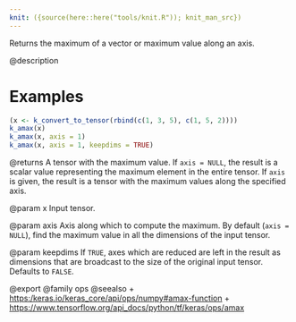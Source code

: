 ```yaml
---
knit: ({source(here::here("tools/knit.R")); knit_man_src})
---
```

Returns the maximum of a vector or maximum value along an axis.

@description

# Examples
```r
(x <- k_convert_to_tensor(rbind(c(1, 3, 5), c(1, 5, 2))))
k_amax(x)
k_amax(x, axis = 1)
k_amax(x, axis = 1, keepdims = TRUE)
```

@returns
A tensor with the maximum value. If `axis = NULL`, the result is a scalar
value representing the maximum element in the entire tensor. If `axis` is
given, the result is a tensor with the maximum values along
the specified axis.

@param x
Input tensor.

@param axis
Axis along which to compute the maximum.
By default (`axis = NULL`), find the maximum value in all the
dimensions of the input tensor.

@param keepdims
If `TRUE`, axes which are reduced are left in the result as
dimensions that are broadcast to the size of the original
input tensor. Defaults to `FALSE`.

@export
@family ops
@seealso
+ <https:/keras.io/keras_core/api/ops/numpy#amax-function>
+ <https://www.tensorflow.org/api_docs/python/tf/keras/ops/amax>

